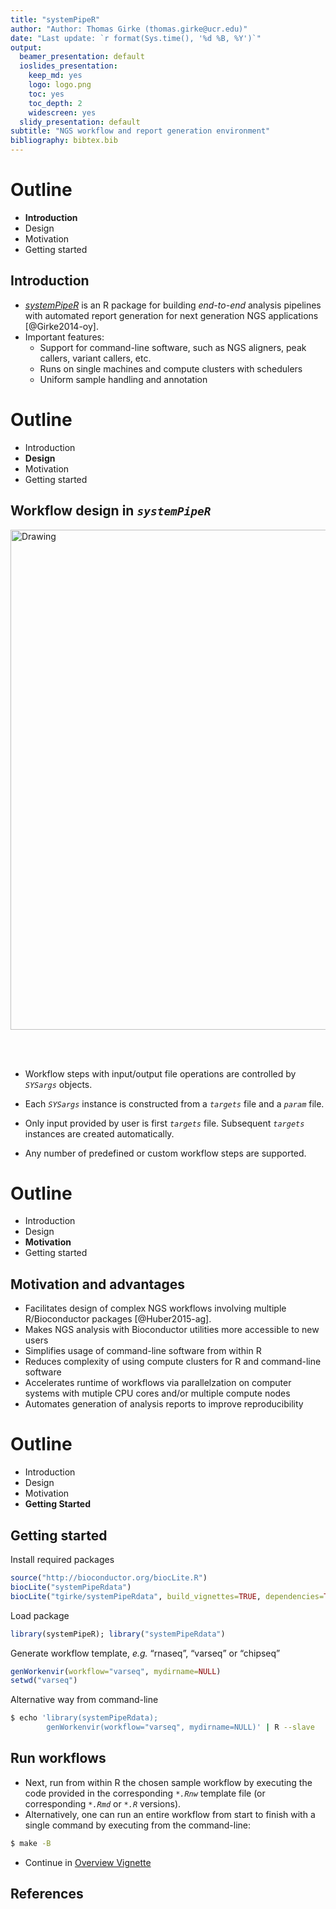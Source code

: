 ```yaml
---
title: "systemPipeR"
author: "Author: Thomas Girke (thomas.girke@ucr.edu)"
date: "Last update: `r format(Sys.time(), '%d %B, %Y')`" 
output:
  beamer_presentation: default
  ioslides_presentation:
    keep_md: yes
    logo: logo.png
    toc: yes
    toc_depth: 2
    widescreen: yes
  slidy_presentation: default
subtitle: "NGS workflow and report generation environment" 
bibliography: bibtex.bib
---
```


<!---
- Latex to markdown conversion with pandoc
  pandoc -s systemPipeRslides.tex -o systemPipeRslides.text

- rmarkdown manuals/movies: 
  http://rmarkdown.rstudio.com/ioslides_presentation_format.html
	http://blog.rstudio.org/2014/06/18/r-markdown-v2/

- Compile from R console like this
library(rmarkdown)
render('systemPipeRslides.Rmd', ioslides_presentation(logo="logo.png"))

- Compile from command-line
echo "library(rmarkdown); render('systemPipeRslides.Rmd', ioslides_presentation(logo='logo.png'))" | R -slave
-->

Outline
=======================
- <div class="white">__Introduction__</div>
- Design
- Motivation
- Getting started

## Introduction 

-   [_systemPipeR_](http://www.bioconductor.org/packages/devel/bioc/html/systemPipeR.html) is an R package for building *end-to-end* analysis pipelines with automated report generation for next generation NGS applications [@Girke2014-oy].
-   Important features:
    - Support for command-line software, such as NGS aligners, peak callers, variant callers, etc.
    - Runs on single machines and compute clusters with schedulers
    - Uniform sample handling and annotation

Outline
=======================
- Introduction
- <div class="white">__Design__</div>
- Motivation
- Getting started

## Workflow design in _`systemPipeR`_ {.flexbox .vcenter .smaller}

<img src="./images/SystemPipeR_Workflow.png" alt="Drawing" style="width: 800px;"/>
</div><br></br>

- Workflow steps with input/output file operations are controlled by _`SYSargs`_ objects.

- Each _`SYSargs`_ instance is constructed from a _`targets`_ file and a _`param`_ file.

- Only input provided by user is first _`targets`_ file. Subsequent _`targets`_ instances are created automatically. 

- Any number of predefined or custom workflow steps are supported.

Outline
=======================
- Introduction
- Design
- <div class="white">__Motivation__</div>
- Getting started

## Motivation and advantages 

- Facilitates design of complex NGS workflows involving multiple R/Bioconductor packages [@Huber2015-ag].
- Makes NGS analysis with Bioconductor utilities more accessible to new users
- Simplifies usage of command-line software from within R
- Reduces complexity of using compute clusters for R and command-line software
- Accelerates runtime of workflows via parallelzation on computer systems with mutiple CPU cores and/or multiple compute nodes
- Automates generation of analysis reports to improve reproducibility

Outline
=======================
- Introduction
- Design
- Motivation
- <div class="white">__Getting Started__</div>

## Getting started {.smaller}

Install required packages
```r
source("http://bioconductor.org/biocLite.R") 
biocLite("systemPipeRdata")
biocLite("tgirke/systemPipeRdata", build_vignettes=TRUE, dependencies=TRUE) # github
```

Load package
```r
library(systemPipeR); library("systemPipeRdata") 
```

Generate workflow template, _e.g._ "rnaseq", "varseq" or "chipseq"
```r
genWorkenvir(workflow="varseq", mydirname=NULL)
setwd("varseq")
```

Alternative way from command-line
```.sh
$ echo 'library(systemPipeRdata); 
        genWorkenvir(workflow="varseq", mydirname=NULL)' | R --slave
```

## Run workflows {.smaller} 

- Next, run from within R the chosen sample workflow by executing the code provided in the corresponding _`*.Rnw`_ template file (or corresponding _`*.Rmd`_ or _`*.R`_ versions).
- Alternatively, one can run an entire workflow from start to finish with a single command by executing from the command-line:
```.sh
$ make -B
```
- Continue in [Overview Vignette](http://www.bioconductor.org/packages/devel/bioc/vignettes/systemPipeR/inst/doc/systemPipeR.html) 

## References


